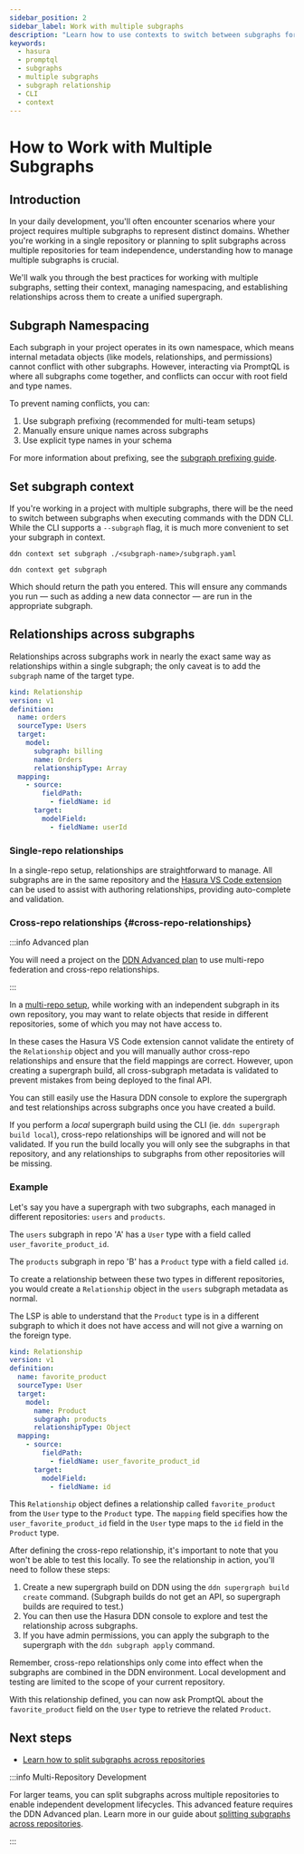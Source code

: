 ```yaml
---
sidebar_position: 2
sidebar_label: Work with multiple subgraphs
description: "Learn how to use contexts to switch between subgraphs for easy CLI management."
keywords:
  - hasura
  - promptql
  - subgraphs
  - multiple subgraphs
  - subgraph relationship
  - CLI
  - context
---
```


# How to Work with Multiple Subgraphs

## Introduction

In your daily development, you'll often encounter scenarios where your project requires multiple subgraphs to represent
distinct domains. Whether you're working in a single repository or planning to split subgraphs across multiple
repositories for team independence, understanding how to manage multiple subgraphs is crucial.

We'll walk you through the best practices for working with multiple subgraphs, setting their context, managing
namespacing, and establishing relationships across them to create a unified supergraph.

## Subgraph Namespacing

Each subgraph in your project operates in its own namespace, which means internal metadata objects (like models,
relationships, and permissions) cannot conflict with other subgraphs. However, interacting via PromptQL is where all
subgraphs come together, and conflicts can occur with root field and type names.

To prevent naming conflicts, you can:

1. Use subgraph prefixing (recommended for multi-team setups)
2. Manually ensure unique names across subgraphs
3. Use explicit type names in your schema

For more information about prefixing, see the
[subgraph prefixing guide](/project-configuration/subgraphs/subgraph-prefixing.mdx).

## Set subgraph context

If you're working in a project with multiple subgraphs, there will be the need to switch between subgraphs when
executing commands with the DDN CLI. While the CLI supports a `--subgraph` flag, it is much more convenient to set your
subgraph in context.

```ddn title="Switch between context using the path to the subgraph's configuration file:"
ddn context set subgraph ./<subgraph-name>/subgraph.yaml
```

```ddn title="You can verify this by checking the current context:"
ddn context get subgraph
```

Which should return the path you entered. This will ensure any commands you run — such as adding a new data connector —
are run in the appropriate subgraph.

## Relationships across subgraphs

Relationships across subgraphs work in nearly the exact same way as relationships within a single subgraph; the only
caveat is to add the `subgraph` name of the target type.

```yaml title="In the example below, we're creating a simple relationship between models, with the target model belonging to the billing subgraph:" {8}
kind: Relationship
version: v1
definition:
  name: orders
  sourceType: Users
  target:
    model:
      subgraph: billing
      name: Orders
      relationshipType: Array
  mapping:
    - source:
        fieldPath:
          - fieldName: id
      target:
        modelField:
          - fieldName: userId
```

### Single-repo relationships

In a single-repo setup, relationships are straightforward to manage. All subgraphs are in the same repository and the
[Hasura VS Code extension](https://marketplace.visualstudio.com/items?itemName=HasuraHQ.hasura) can be used to assist
with authoring relationships, providing auto-complete and validation.

### Cross-repo relationships {#cross-repo-relationships}

:::info Advanced plan

You will need a project on the [DDN Advanced plan](https://hasura.io/pricing) to use multi-repo federation and
cross-repo relationships.

:::

In a [multi-repo setup](/project-configuration/subgraphs/working-with-multiple-repositories.mdx), while working with an
independent subgraph in its own repository, you may want to relate objects that reside in different repositories, some
of which you may not have access to.

In these cases the Hasura VS Code extension cannot validate the entirety of the `Relationship` object and you will
manually author cross-repo relationships and ensure that the field mappings are correct. However, upon creating a
supergraph build, all cross-subgraph metadata is validated to prevent mistakes from being deployed to the final API.

You can still easily use the Hasura DDN console to explore the supergraph and test relationships across subgraphs once
you have created a build.

If you perform a _local_ supergraph build using the CLI (ie. `ddn supergraph build local`), cross-repo relationships
will be ignored and will not be validated. If you run the build locally you will only see the subgraphs in that
repository, and any relationships to subgraphs from other repositories will be missing.

### Example

Let's say you have a supergraph with two subgraphs, each managed in different repositories: `users` and `products`.

The `users` subgraph in repo 'A' has a `User` type with a field called `user_favorite_product_id`.

The `products` subgraph in repo 'B' has a `Product` type with a field called `id`.

To create a relationship between these two types in different repositories, you would create a `Relationship` object in
the `users` subgraph metadata as normal.

The LSP is able to understand that the `Product` type is in a different subgraph to which it does not have access and
will not give a warning on the foreign type.

```yaml
kind: Relationship
version: v1
definition:
  name: favorite_product
  sourceType: User
  target:
    model:
      name: Product
      subgraph: products
      relationshipType: Object
  mapping:
    - source:
        fieldPath:
          - fieldName: user_favorite_product_id
      target:
        modelField:
          - fieldName: id
```

This `Relationship` object defines a relationship called `favorite_product` from the `User` type to the `Product` type.
The `mapping` field specifies how the `user_favorite_product_id` field in the `User` type maps to the `id` field in the
`Product` type.

After defining the cross-repo relationship, it's important to note that you won't be able to test this locally. To see
the relationship in action, you'll need to follow these steps:

1. Create a new supergraph build on DDN using the `ddn supergraph build create` command. (Subgraph builds do not get an
   API, so supergraph builds are required to test.)
2. You can then use the Hasura DDN console to explore and test the relationship across subgraphs.
3. If you have admin permissions, you can apply the subgraph to the supergraph with the `ddn subgraph apply` command.

Remember, cross-repo relationships only come into effect when the subgraphs are combined in the DDN environment. Local
development and testing are limited to the scope of your current repository.

With this relationship defined, you can now ask PromptQL about the `favorite_product` field on the `User` type to
retrieve the related `Product`.

## Next steps

- [Learn how to split subgraphs across repositories](/project-configuration/subgraphs/working-with-multiple-repositories.mdx)

:::info Multi-Repository Development

For larger teams, you can split subgraphs across multiple repositories to enable independent development lifecycles.
This advanced feature requires the DDN Advanced plan. Learn more in our guide about
[splitting subgraphs across repositories](/project-configuration/subgraphs/working-with-multiple-repositories.mdx).

:::
